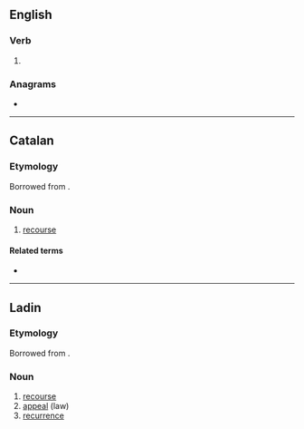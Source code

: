 ==English==

===Verb===
{{head|en|verb form}}

# {{en-third-person singular of|recur}}

===Anagrams===
* {{anagrams|en|curers|curser}}

----

==Catalan==

===Etymology===
Borrowed from {{bor|ca|la|recursus|notext=1}}.

===Noun===
{{ca-noun|m}}

# [[recourse]]

====Related terms====
* {{l|ca|recórrer}}

----

==Ladin==

===Etymology===
Borrowed from {{bor|lld|la|recursus|notext=1}}.

===Noun===
{{lld-noun|m|recursc}}

# [[recourse]]
# [[appeal]] (law)
# [[recurrence]]